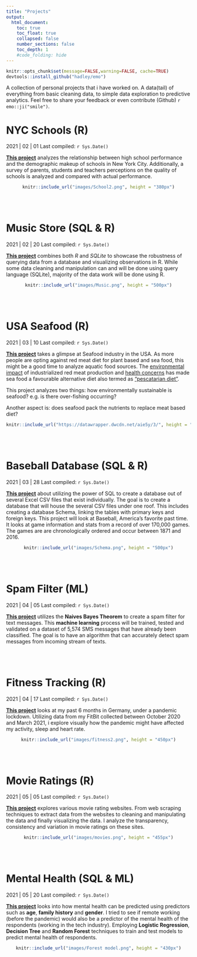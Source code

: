 ```yaml
---
title: "Projects"
output:
  html_document:
    toc: true
    toc_float: true
    collapsed: false
    number_sections: false
    toc_depth: 1
    #code_folding: hide
---
```


<head>
<!-- Global site tag (gtag.js) - Google Analytics -->
<script async src="https://www.googletagmanager.com/gtag/js?id=G-66RWGWWBXX"></script>
<script>
  window.dataLayer = window.dataLayer || [];
  function gtag(){dataLayer.push(arguments);}
  gtag('js', new Date());

  gtag('config', 'G-66RWGWWBXX');
</script>
</head>

```r
knitr::opts_chunk$set(message=FALSE,warning=FALSE, cache=TRUE)
devtools::install_github("hadley/emo")
```  
 
A collection of personal projects that i have worked on. A data(tail) of everything from basic cleaning data, to simple data exploration to predictive analytics. Feel free to share your feedback or even contribute (Github) `r emo::ji("smile")`.


# NYC Schools (R)

2021 | 02 | 01 Last compiled: `r Sys.Date()`

[**This project**](https://rickyboshe.github.io/Project-Files/) analyzes the relationship between high school performance and the demographic makeup of schools in New York City. Additionally, a survey of parents, students and teachers perceptions on the quality of schools is analyzed and compared with actual performance. 

<center>
```r
knitr::include_url("images/School2.png", height = "380px")
```
</center>

<br><br>

# Music Store (SQL & R)

2021 | 02 | 20 Last compiled: `r Sys.Date()`

[**This project**](https://rickyboshe.github.io/Project-Files/Music.html) combines both *R* and *SQLite* to showcase the robustness of querying data from a database and visualizing observations in R. While some data cleaning and manipulation can and will be done using query language (SQLite), majority of the data work will be done using R. 

<center>
```r
knitr::include_url("images/Music.png", height = "500px")
```
</center>

<br><br>

# USA Seafood (R)

2021 | 03 | 10 Last compiled: `r Sys.Date()`

[**This project**](https://rickyboshe.github.io/Project-Files/Fisheries.html) takes a glimpse at Seafood industry in the USA. As more people are opting against red meat diet for plant based and sea food, this might be a good time to analyze aquatic food sources. The [environmental impact](https://www.greenpeace.org.uk/news/why-meat-is-bad-for-the-environment/#:~:text=It%20causes%20climate%20change,the%20atmosphere%2C%20accelerating%20global%20warming) of industrialized red meat production and [health concerns](https://www.nytimes.com/2019/09/30/health/red-meat-heart-cancer.html) has made sea food a favourable alternative diet also termed as ["pescatarian diet"](https://www.medicalnewstoday.com/articles/323907#:~:text=What%20is%20a%20pescatarian%20diet%3F&text=In%20the%20pescatarian%20diet%2C%20a,and%20fish%20products%20may%20enhance). 

This project analyzes two things: how environmentally sustainable is seafood? e.g. is there over-fishing occurring?


Another aspect is: does seafood pack the nutrients to replace meat based diet?

<center>
```r
knitr::include_url("https://datawrapper.dwcdn.net/aie5y/3/", height = "580px")
```
</center>


<br></br>

# Baseball Database (SQL & R)

2021 | 03 | 28 Last compiled: `r Sys.Date()`

[**This project**](https://rickyboshe.github.io/Project-Files/Baseball.html) about utilizing the power of SQL to create a database out of several Excel CSV files that exist individually. The goal is to create a database that will house the several CSV files under one roof. This includes creating a database Schema, linking the tables with primary keys and foreign keys.
This project will look at Baseball, America’s favorite past time. It looks at game information and stats from a record of over 170,000 games. The games are are chronologically ordered and occur between 1871 and 2016. 

<center>
```r
knitr::include_url("images/Schema.png", height = "500px")
```
</center>

<br><br>

# Spam Filter (ML)

2021 | 04 | 05 Last compiled: `r Sys.Date()`

[**This project**](https://rickyboshe.github.io/Machine-Learning/) utilizes the **Naives Bayes Theorem** to create a spam filter for text messages. This **machine learning** process will be trained, tested and validated on a dataset of 5,574 SMS messages that have already been classified. The goal is to have an algorithm that can accurately detect spam messages from incoming stream of texts.

<br><br>

# Fitness Tracking (R)

2021 | 04 | 17 Last compiled: `r Sys.Date()`

[**This project**](https://rickyboshe.github.io/Project-Files/Fitness.html) looks at my past 6 months in Germany, under a pandemic lockdown. Utilizing data from my FitBit collected between October 2020 and March 2021, i explore visually how the pandemic might have affected my activity, sleep and heart rate. 

<center>
```r
knitr::include_url("images/fitness2.png", height = "450px")
```
</center>


<br><br>

# Movie Ratings (R)

2021 | 05 | 05 Last compiled: `r Sys.Date()`

[**This project**](https://rickyboshe.github.io/Project-Files/Movies.html) explores various movie rating websites. From web scraping techniques to extract data from the websites to cleaning and manipulating the data and finally visualizing the data. I analyze the transparency, consistency and variation in movie ratings on these sites.

<center>
```r
knitr::include_url("images/movies.png", height = "455px")
```
</center>


<br><br>

# Mental Health (SQL & ML)

2021 | 05 | 20 Last compiled: `r Sys.Date()`

[**This project**](https://rickyboshe.github.io/Machine-Learning/Mental.html) looks into how mental health can be predicted using predictors such as **age**, **family history** and **gender**. I tried to see if remote working (before the pandemic) would also be a predictor of the mental health of the respondents (working in the tech industry). Employing **Logistic Regression**, **Decision Tree** and **Random Forest** techniques to train and test models to predict mental health of respondents.

<center>
```r
knitr::include_url("images/Forest model.png", height = "430px")
```
</center>



